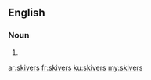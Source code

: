 ==English==

===Noun===
{{head|en|plural}}

# {{plural of|skiver|lang=en}}

[[ar:skivers]]
[[fr:skivers]]
[[ku:skivers]]
[[my:skivers]]